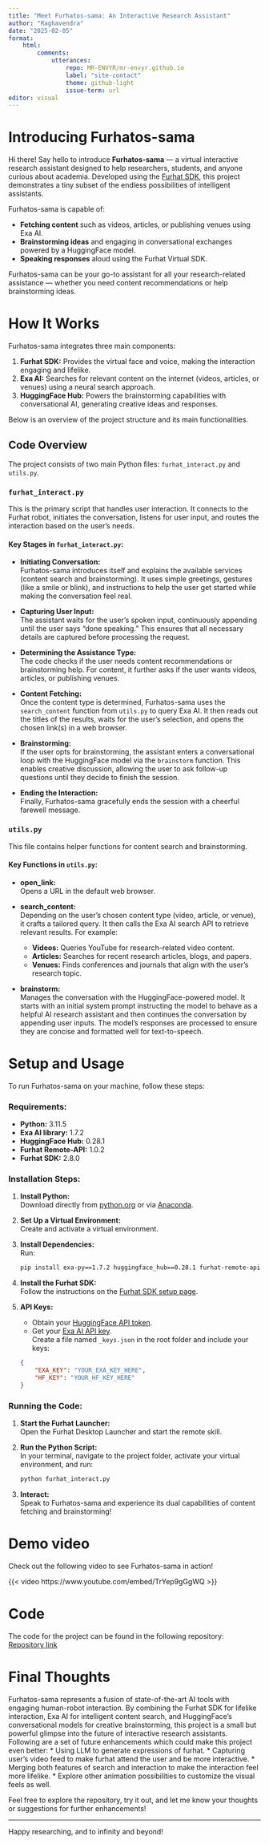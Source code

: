 ```yaml
---
title: "Meet Furhatos-sama: An Interactive Research Assistant"
author: "Raghavendra"
date: "2025-02-05"
format:
    html:
        comments: 
            utterances:
                repo: MR-ENVYR/mr-envyr.github.io
                label: "site-contact"
                theme: github-light
                issue-term: url
editor: visual
---
```


# Introducing Furhatos-sama

Hi there! Say hello to introduce **Furhatos-sama** — a virtual interactive research assistant designed to help researchers, students, and anyone curious about academia. Developed using the [Furhat SDK](https://furhat.io/), this project demonstrates a tiny subset of the endless possibilities of intelligent assistants.

Furhatos-sama is capable of:

* **Fetching content** such as videos, articles, or publishing venues using Exa AI.
* **Brainstorming ideas** and engaging in conversational exchanges powered by a HuggingFace model.
* **Speaking responses** aloud using the Furhat Virtual SDK.

Furhatos-sama can be your go-to assistant for all your research-related assistance — whether you need content recommendations or help brainstorming ideas.

# How It Works

Furhatos-sama integrates three main components:

1. **Furhat SDK:** Provides the virtual face and voice, making the interaction engaging and lifelike.
2. **Exa AI:** Searches for relevant content on the internet (videos, articles, or venues) using a neural search approach.
3. **HuggingFace Hub:** Powers the brainstorming capabilities with conversational AI, generating creative ideas and responses.

Below is an overview of the project structure and its main functionalities.

## Code Overview

The project consists of two main Python files: `furhat_interact.py` and `utils.py`.

### `furhat_interact.py`

This is the primary script that handles user interaction. It connects to the Furhat robot, initiates the conversation, listens for user input, and routes the interaction based on the user’s needs.

#### Key Stages in `furhat_interact.py`:
- **Initiating Conversation:**  
  Furhatos-sama introduces itself and explains the available services (content search and brainstorming). It uses simple greetings, gestures (like a smile or blink), and instructions to help the user get started while making the conversation feel real.
  
- **Capturing User Input:**  
  The assistant waits for the user’s spoken input, continuously appending until the user says “done speaking.” This ensures that all necessary details are captured before processing the request.

- **Determining the Assistance Type:**  
  The code checks if the user needs content recommendations or brainstorming help. For content, it further asks if the user wants videos, articles, or publishing venues.

- **Content Fetching:**  
  Once the content type is determined, Furhatos-sama uses the `search_content` function from `utils.py` to query Exa AI. It then reads out the titles of the results, waits for the user’s selection, and opens the chosen link(s) in a web browser.

- **Brainstorming:**  
  If the user opts for brainstorming, the assistant enters a conversational loop with the HuggingFace model via the `brainstorm` function. This enables creative discussion, allowing the user to ask follow-up questions until they decide to finish the session.

- **Ending the Interaction:**  
  Finally, Furhatos-sama gracefully ends the session with a cheerful farewell message.

### `utils.py`

This file contains helper functions for content search and brainstorming.

#### Key Functions in `utils.py`:
- **open_link:**  
  Opens a URL in the default web browser.

- **search_content:**  
  Depending on the user’s chosen content type (video, article, or venue), it crafts a tailored query. It then calls the Exa AI search API to retrieve relevant results. For example:
  - **Videos:** Queries YouTube for research-related video content.
  - **Articles:** Searches for recent research articles, blogs, and papers.
  - **Venues:** Finds conferences and journals that align with the user's research topic.

- **brainstorm:**  
  Manages the conversation with the HuggingFace-powered model. It starts with an initial system prompt instructing the model to behave as a helpful AI research assistant and then continues the conversation by appending user inputs. The model’s responses are processed to ensure they are concise and formatted well for text-to-speech.

# Setup and Usage

To run Furhatos-sama on your machine, follow these steps:

### Requirements:
- **Python:** 3.11.5
- **Exa AI library:** 1.7.2
- **HuggingFace Hub:** 0.28.1
- **Furhat Remote-API:** 1.0.2
- **Furhat SDK:** 2.8.0

### Installation Steps:
1. **Install Python:**  
   Download directly from [python.org](https://www.python.org/downloads/) or via [Anaconda](https://www.anaconda.com/).

2. **Set Up a Virtual Environment:**  
   Create and activate a virtual environment.

3. **Install Dependencies:**  
   Run:
   ```bash
   pip install exa-py==1.7.2 huggingface_hub==0.28.1 furhat-remote-api
   ```
   
4. **Install the Furhat SDK:**  
   Follow the instructions on the [Furhat SDK setup page](https://www.furhatrobotics.com/requestsdk).

5. **API Keys:**  
   - Obtain your [HuggingFace API token](https://huggingface.co/docs/hub/security-tokens).
   - Get your [Exa AI API key](https://dashboard.exa.ai/api-keys).  
   Create a file named `_keys.json` in the root folder and include your keys:
   ```json
   {
       "EXA_KEY": "YOUR_EXA_KEY_HERE",
       "HF_KEY": "YOUR_HF_KEY_HERE"
   }
   ```

### Running the Code:
1. **Start the Furhat Launcher:**  
   Open the Furhat Desktop Launcher and start the remote skill.

2. **Run the Python Script:**  
   In your terminal, navigate to the project folder, activate your virtual environment, and run:
   ```bash
   python furhat_interact.py
   ```

3. **Interact:**  
   Speak to Furhatos-sama and experience its dual capabilities of content fetching and brainstorming!

# Demo video

Check out the following video to see Furhatos-sama in action!

{{< video https://www.youtube.com/embed/TrYep9gGgWQ >}}

# Code
The code for the project can be found in the following repository:
[Repository link](https://github.com/MR-ENVYR/furhatos-sama)

# Final Thoughts

Furhatos-sama represents a fusion of state-of-the-art AI tools with engaging human-robot interaction. By combining the Furhat SDK for lifelike interaction, Exa AI for intelligent content search, and HuggingFace’s conversational models for creative brainstorming, this project is a small but powerful glimpse into the future of interactive research assistants. Following are a set of future enhancements which could make this project even better:
* Using LLM to generate expressions of furhat.
* Capturing user's video feed to make furhat attend the user and be more interactive.
* Merging both features of search and interaction to make the interaction feel more lifelike.
* Explore other animation possibilities to customize the visual feels as well.

Feel free to explore the repository, try it out, and let me know your thoughts or suggestions for further enhancements!

---

Happy researching, and to infinity and beyond!

